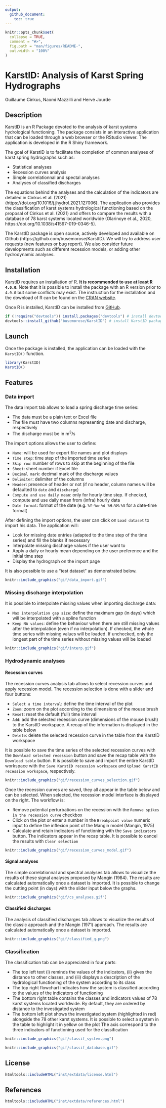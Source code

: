 ```yaml
---
output: 
  github_document:
    toc: true
---
```


<!-- README.md is generated from README.Rmd. Please edit that file -->

```r
knitr::opts_chunk$set(
  collapse = TRUE,
  comment = "#>",
  fig.path = "man/figures/README-",
  out.width = "100%"
)
```

# KarstID: Analysis of Karst Spring Hydrographs

Guillaume Cinkus, Naomi Mazzilli and Hervé Jourde

<!-- badges: start -->
<!-- badges: end -->

## Description

KarstID is an R Package devoted to the analysis of karst systems hydrological functioning. The package consists in an interactive application that can be loaded through a web browser or the RStudio viewer. The application is developed in the R Shiny framework.

The goal of KarstID is to facilitate the completion of common analyses of karst spring hydrographs such as:

- Statistical analyses
- Recession curves analysis
- Simple correlationnal and spectal analyses
- Analyses of classified discharges

The equations behind the analyses and the calculation of the indicators are detailed in Cinkus et al. (2021) (https://doi.org/10.1016/j.jhydrol.2021.127006). The application also provides the classification of karst systems hydrological functioning based on the proposal of Cinkus et al. (2021) and offers to compare the results with a database of 78 karst systems located worldwide (Olarinoye et al., 2020, https://doi.org/10.1038/s41597-019-0346-5). 

The KarstID package is open source, actively developed and available on Github (https://github.com/busemorose/KarstID). We will try to address user requests (new features or bug report). We also consider future developments such as different recession models, or adding other hydrodynamic analyses.

## Installation

KarstID requires an installation of R.  **It is recommended to use at least R `4.0.0`**. Note that it is possible to install the package with an R version prior to `4.0.0` but some conflicts may exist. The instruction for the installation and the download of R can be found on the [CRAN website](https://cran.r-project.org/).

Once R is installed, KarstID can be installed from [GitHub](https://github.com/busemorose/KarstID).

``` r
if (!require("devtools")) install.packages("devtools") # install devtools package if needed
devtools::install_github("busemorose/KarstID") # install KarstID package
```

## Launch

Once the package is installed, the application can be loaded with the `KarstID()` function.

``` r
library(KarstID)
KarstID()
```

## Features

### Data import

The data import tab allows to load a spring discharge time series:

- The data must be a plain text or Excel file 
- The file must have two columns representing date and discharge, respectively 
- The discharge must be in m^3^/s

The import options allows the user to define:

- `Name`: will be used for export file names and plot displays
- `Time step`: time step of the imported time series
- `Skip row`: number of rows to skip at the beginning of the file
- `Sheet`: sheet number if Excel file
- `Decimal mark`: decimal mark of the discharge values
- `Delimiter`: delimiter of the columns
- `Header`: presence of header or not (if no header, column names will be defaulted to `date` and `discharge`)
- `Compute and use daily mean`: only for hourly time step. If checked, compute and use daily mean from (infra) hourly data
- `Date format`: format of the date (e.g. `%Y-%m-%d %H:%M:%S` for a date-time format)

After defining the import options, the user can click on `Load dataset` to import his data. The application will:

- Look for missing date entries (adapted to the time step of the time series) and fill the blanks if necessary
- Interpolate missing discharge values if the user want to
- Apply a daily or hourly mean depending on the user preference and the initial time step
- Display the hydrograph on the import page

It is also possible to use a "test dataset" as demonstrated below.

```r
knitr::include_graphics("gif/data_import.gif")
```

### Missing discharge interpolation

It is possible to interpolate missing values when importing discharge data:

- `Max interpolation gap size`: define the maximum gap (in days) which will be interpolated with a spline function
- `Keep NA values`: define the behaviour when there are still missing values after the interpolation (even if no interpolation). If checked, the whole time series with missing values will be loaded. If unchecked, only the longest part of the time series without missing values will be loaded

```r
knitr::include_graphics("gif/interp.gif")
```

### Hydrodynamic analyses

#### Recession curves

The recession curves analysis tab allows to select recession curves and apply recession model. The recession selection is done with a slider and four buttons:

- `Select a time interval`: define the time interval of the plot
- `Zoom`: zoom on the plot according to the dimensions of the mouse brush
- `Reset`: reset the default (full) time interval
- `Add`: add the selected recession curve (dimensions of the mouse brush) to the KarstID workspace. A recap of the information is displayed in the table below
- `Delete`: delete the selected recession curve in the table from the KarstID workspace

It is possible to save the time series of the selected recession curves with the `Download selected recession` button and save the recap table with the `Download table` button. It is possible to save and import the entire KarstID workspace with the `Save KarstID recession workspace` and `Upload KarstID recession workspace`, respectively.

```r
knitr::include_graphics("gif/recession_curves_selection.gif")
```

Once the recession curves are saved, they all appear in the table below and can be selected. When selected, the recession model interface is displayed on the right. The workflow is:

- Remove potential perturbations on the recession with the `Remove spikes in the recession curve` checkbox
- Click on the plot or enter a number in the `Breakpoint value` numeric input to define the inflexion point of the Mangin model (Mangin, 1975)
- Calculate and retain indicators of functioning with the `Save indicators` button. The indicators appear in the recap table. It is possible to cancel the results with `Clear selection`

```r
knitr::include_graphics("gif/recession_curves_model.gif")
```

#### Signal analyses

The simple correlationnal and spectral analyses tab allows to visualize the results of these signal analyses proposed by Mangin (1984). The results are calculated automatically once a dataset is imported. It is possible to change the cutting point (in days) with the slider input below the graphs. 

```r
knitr::include_graphics("gif/cs_analyses.gif")
```

#### Classified discharges

The analysis of classified discharges tab allows to visualize the results of the classic approach and the Mangin (1971) approach. The results are calculated automatically once a dataset is imported.

```r
knitr::include_graphics("gif/classified_q.png")
```

### Classification

The classification tab can be appreciated in four parts:

- The top left text (i) reminds the values of the indicators, (ii) gives the distance to other classes, and (iii) displays a description of the hydrological functioning of the system according to its class
- The top right flowchart indicates how the system is classified according to the values of the indicators of functioning
- The bottom right table contains the classes and indicators values of 78 karst systems located worldwide. By default, they are ordered by distance to the investigated system
- The bottom left plot shows the investigated system (highlighted in red) alongside the 78 other karst systems. It is possible to select a system in the table to highlight it in yellow on the plot The axis correspond to the three indicators of functioning used for the classification

```r
knitr::include_graphics("gif/classif_system.png")
```

```r
knitr::include_graphics("gif/classif_database.gif")
```

## License

```r
htmltools::includeHTML("inst/extdata/license.html")
```

## References

```r
htmltools::includeHTML("inst/extdata/references.html")
```


